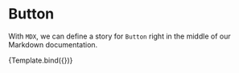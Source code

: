 
<Meta title="MDX/Button" component={WrappedButton} />


# Button

With `MDX`, we can define a story for `Button` right in the middle of our Markdown documentation.

<Canvas>
  <Story
    name="Normal"
    args={{
      color:''
    }}
  >
    {Template.bind({})}
  </Story>
</Canvas>